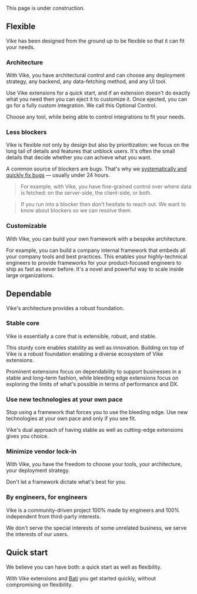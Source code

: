 
<Link href="#flexible" /><br/>
<Link href="#dependable" /><br/>
<Link href="#quick-start" />

<Construction>This page is under construction.</Construction>


## Flexible

Vike has been designed from the ground up to be flexible so that it can fit your needs.

### Architecture

With Vike, you have architectural control and can choose any deployment strategy, any backend, any data-fetching method, and any UI tool.

Use <Link href="/extensions">Vike extensions</Link> for a quick start, and if an extension doesn't do exactly what you need then you can eject it to customize it. Once ejected, you can go for a fully custom integration. We call this <Link href="/optional-control">Optional Control</Link>.

Choose any tool, while being able to control integrations to fit your needs.

### Less blockers

Vike is flexible not only by design but also by prioritization: we focus on the long tail of details and features that unblock users. It's often the small details that decide whether you can achieve what you want.

A common source of blockers are bugs. That's why we [systematically and quickly fix bugs](https://github.com/vikejs/vike/issues?q=label%3A%22bug+%3Aboom%3A%22+) &mdash; usually under 24 hours.

> For example, with Vike, you have <Link href="/data#client-side">fine-grained control over where data is fetched</Link>: on the server-side, the client-side, or both.

> If you run into a blocker then don't hesitate to <Link href="/faq#i-ve-difficulties-integrating-a-tool-can-i-get-help">reach out</Link>. We want to know about blockers so we can resolve them.

### Customizable

With Vike, you can build your own framework with a bespoke architecture.

For example, you can build a company internal framework that embeds all your company tools and best practices. This enables your highly-technical engineers to provide frameworks for your product-focused engineers to ship as fast as never before. It's a novel and powerful way to scale inside large organizations.


## Dependable

Vike's architecture provides a robust foundation.

### Stable core

Vike is essentially a core that is extensible, robust, and stable.

This sturdy core enables stability as well as innovation. Building on top of Vike is a robust foundation enabling a diverse ecosystem of <Link href="/extensions">Vike extensions</Link>.

Prominent extensions focus on dependability to support businesses in a stable and long-term fashion, while bleeding edge extensions focus on exploring the limits of what's possible in terms of performance and DX.

### Use new technologies at your own pace

Stop using a framework that forces you to use the bleeding edge. Use new technologies at your own pace and only if you see fit.

Vike's dual approach of having stable as well as cutting-edge extensions gives you choice.

### Minimize vendor lock-in

With Vike, you have the freedom to choose your tools, your architecture, your deployment strategy.

Don't let a framework dictate what's best for you.

### By engineers, for engineers

Vike is a community-driven project 100% made by engineers and 100% independent from third-party interests.

We don't serve the special interests of some unrelated business, we serve the interests of our users.

## Quick start

We believe you can have both: a quick start as well as flexibility.

With <Link href="/extensions">Vike extensions</Link> and [Bati](https://batijs.dev) you get started quickly, without compromising on flexibility.
